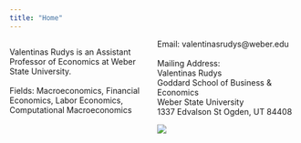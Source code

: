 ```yaml
---
title: "Home"
---
```


<style>
  .col2 {
    columns: 2 200px;         /* number of columns and width in pixels*/
    -webkit-columns: 2 200px; /* chrome, safari */
    -moz-columns: 2 200px;    /* firefox */
  }
  .col3 {
    columns: 3 100px;
    -webkit-columns: 3 100px;
    -moz-columns: 3 100px;
  }
</style>

<div class="col2">
Valentinas Rudys is an Assistant Professor of Economics at Weber State University.\
\
Fields: Macroeconomics, Financial Economics, Labor Economics, Computational Macroeconomics\
\
Email: valentinasrudys@weber.edu\
\
Mailing Address:\
Valentinas Rudys\
Goddard School of Business \& Economics\
Weber State University\
1337 Edvalson St
Ogden, UT 84408\


<div style="width:400px; height:auto">
![](ECON1.JPG)
</div>
</div>
